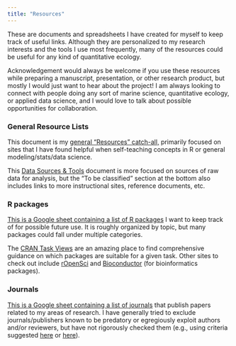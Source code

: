 ```yaml
---
title: "Resources"
---
```


These are documents and spreadsheets I have created for myself to keep track of useful links. Although they are personalized to my research interests and the tools I use most frequently, many of the resources could be useful for any kind of quantitative ecology.

Acknowledgement would always be welcome if you use these resources while preparing a manuscript, presentation, or other research product, but mostly I would just want to hear about the project! I am always looking to connect with people doing any sort of marine science, quantitative ecology, or applied data science, and I would love to talk about possible opportunities for collaboration.

### General Resource Lists

This document is my [general "Resources" catch-all,](https://docs.google.com/document/d/1E9UgTfEbDLPmLYCFdKHk1VEAPRffNQN5_mK38vRWmo0/edit?usp=sharing) primarily focused on sites that I have found helpful when self-teaching concepts in R or general modeling/stats/data science.

This [Data Sources & Tools](https://docs.google.com/document/d/1ymJEjSLO0InMS4XKCxf5qN7RJjjPcwYyzzeayQGFzPI/edit?usp=sharing) document is more focused on sources of raw data for analysis, but the "To be classified" section at the bottom also includes links to more instructional sites, reference documents, etc.

### R packages

[This is a Google sheet containing a list of R packages](https://docs.google.com/spreadsheets/d/1VI1THL5XEfAE6w_QdG3LwXXNv0n4hxj5AuL9GkQdmBE/edit?usp=sharing) I want to keep track of for possible future use. It is roughly organized by topic, but many packages could fall under multiple categories.

The [CRAN Task Views](https://cran.r-project.org/web/views/) are an amazing place to find comprehensive guidance on which packages are suitable for a given task. Other sites to check out include [rOpenSci](https://ropensci.org/) and [Bioconductor](https://www.bioconductor.org/) (for bioinformatics packages).

### Journals

[This is a Google sheet containing a list of journals](https://docs.google.com/spreadsheets/d/1n9ZFF5Ly2pTv8vZCwCjUSlpPPoCGFotpNwNNpyMa0Us/edit?usp=sharing) that publish papers related to my areas of research. I have generally tried to exclude journals/publishers known to be predatory or egregiously exploit authors and/or reviewers, but have not rigorously checked them (e.g., using criteria suggested [here](https://guides.lib.odu.edu/publish/predatory) or [here](https://mdanderson.libanswers.com/faq/405538)).

<!--# Meta-analysis -->
